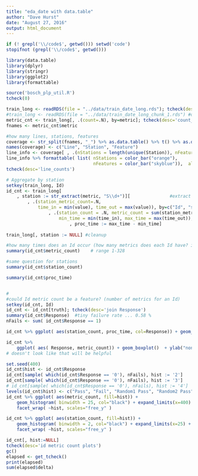 ```yaml
---
title: "eda_date with data.table"
author: "Dave Hurst"
date: "August 27, 2016"
output: html_document
---
```


```r

if (! grepl('\\/code$', getwd())) setwd('code')
stopifnot (grepl('\\/code$', getwd()))

library(data.table)
library(dplyr)
library(stringr)
library(ggplot2)
library(formattable)

source('bosch_plp_util.R')
tcheck(0)

train_long <- readRDS(file = "../data/train_date_long.rds"); tcheck(desc='read_rds')
#train_long <- readRDS(file = "../data/train_date_long_chunk_1.rds") #dev
metric_cnt <- train_long[, .(count=.N), by=metric]; tcheck(desc='count_metrics')
fnames <- metric_cnt$metric

#how many lines, stations, features
coverage <- str_split(fnames, "_") %>% as.data.table() %>% t() %>% as.data.table()
names(coverage) <- c("Line", "Station", "Feature")
line_info <- coverage[ , .(nStations = length(unique(Station)), nFeatures = .N), by=Line]
line_info %>% formattable( list( nStations = color_bar("orange"),
                                 nFeatures = color_bar("skyblue")),  align = 'l')
tcheck(desc='line_counts')

# Aggregate by station
setkey(train_long, Id)
id_cnt <- train_long[
    , station := str_extract(metric, "S\\d+")][               #extract station ID
        , .(station_metric_count=.N,
            time_in = min(value), time_out = max(value)), by=c("Id", "station")][     #rollup by station
                , .(station_count = .N, metric_count = sum(station_metric_count),
                    min_time = min(time_in), max_time = max(time_out)), by=Id ][  #rollup by Id
                        , proc_time := max_time - min_time]
        
train_long[, station := NULL] #cleanup

#how many times does an Id occur (how many metrics does each Id have? is it constant?)
summary(id_cnt$metric_count)    # range 1-328 

#same question for stations
summary(id_cnt$station_count)   

summary(id_cnt$proc_time)


#
#could Id metric count be a feature? (number of metrics for an Id)
setkey(id_cnt, Id)
id_cnt <- id_cnt[truth]; tcheck(desc='join Response')
summary(id_cnt$Response)  #tiny failure rate ... 0.58 %
nFails <- sum( id_cnt$Response == 1)

id_cnt %>% ggplot( aes(station_count, proc_time, col=Response)) + geom_jitter(aes(size=Response), alpha=0.6)

id_cnt %>% 
    ggplot( aes( Response, metric_count)) + geom_boxplot()  + ylab("non-NA feature count per part")
# doesn't look like that will be helpful

set.seed(400)
id_cnt$hist <- id_cnt$Response
id_cnt[sample( which(id_cnt$Response == '0'), nFails), hist := '2']
id_cnt[sample( which(id_cnt$Response == '0'), nFails), hist := '3']
# id_cnt[sample( which(id_cnt$Response == '0'), nFails), hist := '4']
levels(id_cnt$hist) <- c("Pass", "Fail", "Random1 Pass", "Random2 Pass") #, "Random3 Pass")
id_cnt %>% ggplot( aes(metric_count, fill=hist)) + 
    geom_histogram( binwidth = 25, col="black") + expand_limits(x=400) +
    facet_wrap( ~hist, scales="free_y" )

id_cnt %>% ggplot( aes(station_count, fill=hist)) + 
    geom_histogram( binwidth = 2, col="black") + expand_limits(x=25) +
    facet_wrap( ~hist, scales="free_y" )

id_cnt[, hist:=NULL]
tcheck(desc='id metric count plots')
gc()
elapsed <- get_tcheck()
print(elapsed)
sum(elapsed$delta)
```

